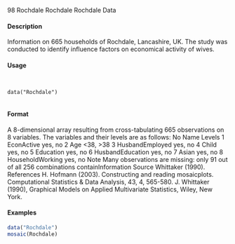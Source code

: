 98 Rochdale
Rochdale Rochdale Data

#### Description

Information on 665 households of Rochdale, Lancashire, UK. The study was conducted to identify
influence factors on economical activity of wives.

#### Usage
<pre><code>

data("Rochdale")

</code></pre>
#### Format 

A 8-dimensional array resulting from cross-tabulating 665 observations on 8 variables. The variables
and their levels are as follows:
No Name Levels
1 EconActive yes, no
2 Age <38, >38
3 HusbandEmployed yes, no
4 Child yes, no
5 Education yes, no
6 HusbandEducation yes, no
7 Asian yes, no
8 HouseholdWorking yes, no
Note
Many observations are missing: only 91 out of all 256 combinations containInformation
Source
Whittaker (1990).
References
H. Hofmann (2003). Constructing and reading mosaicplots. Computational Statistics & Data Analysis,
43, 4, 565-580.
J. Whittaker (1990), Graphical Models on Applied Multivariate Statistics, Wiley, New York.

#### Examples
```r

data("Rochdale")
mosaic(Rochdale)
```
